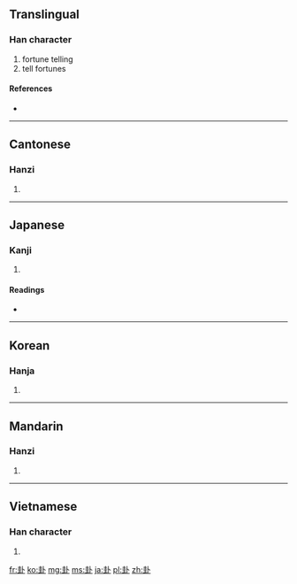 ==Translingual==

===Han character===
{{Han char|rn=25|rad=卜|as=06|sn=8|four=4310<sub>0</sub>|canj=土土卜 (GGY)}}

# fortune telling
# tell fortunes

====References====
* {{Han ref|kx=0158.130|dkj=02798|dj=0362.090|hdz=10094.050|uh=5366|ud=21350|bh=A8F6|bd=43254}}

----

==Cantonese==

===Hanzi===
{{yue-hanzi|jyut=|y=gwa3}}

# {{defn|Cantonese|sort=卜06}}

----

==Japanese==

===Kanji===
{{ja-kanji|grade=|rs=卜06}}

# {{defn|Japanese|sort=卜06}}

====Readings====
* {{ja-readings|on=[[か]] (ka), [[け]] (ke)|kun=[[うらかた]] (urakata)}}

----

==Korean==

===Hanja===
{{ko-hanja|hangeul=괘|rv=gwae|mr=kwae}}

# {{defn|Korean|sort=卜06}}

----

==Mandarin==

===Hanzi===
{{cmn-hanzi|pin=[[guà]] ([[gua4]])|wg=kua<sup>4</sup>}}

# {{defn|Mandarin|sort=卜06}}

----

==Vietnamese==

===Han character===
{{vi-hantu|[[quái]]|rs=卜06}}

# {{defn|Vietnamese|sort=卜06}}

[[fr:卦]]
[[ko:卦]]
[[mg:卦]]
[[ms:卦]]
[[ja:卦]]
[[pl:卦]]
[[zh:卦]]